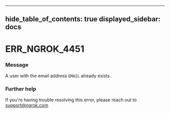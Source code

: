 

---
hide_table_of_contents: true
displayed_sidebar: docs
---


# ERR_NGROK_4451

### Message
A user with the email address `EMAIL` already exists.

<ErrorDetails />



### Further help
If you're having trouble resolving this error, please reach out to [support@ngrok.com](mailto:support@ngrok.com?subject=Help%20with%20ERR_NGROK_4451)

